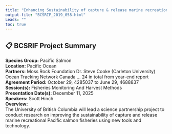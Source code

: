 ```yaml
---
title: "Enhancing Sustainability of capture & release marine recreational Pacific salmon fisheries using new tools/technology"
output-file: "BCSRIF_2019_058.html"
Leads: ""
toc: true
---
```


## 📋 BCSRIF Project Summary

**Species Group:** Pacific Salmon  
**Location:** Pacific Ocean  
**Partners:** Moss Rock Foundation
Dr. Steve Cooke (Carleton University)
Ocean Tracking Network Canada
... 24 in total from year-end report  
**Agreement Period:** October 29, 4285037 to June 29, 4688837  
**Session(s):** Fisheries Monitoring And Harvest Methods  
**Presentation Date(s):** December 11, 2025  
**Speakers:** Scott Hinch  
**Overview:**  
The University of British Columbia will lead a science partnership project to conduct research on improving the sustainability of capture and release marine recreational Pacific salmon fisheries using new tools and technology.   

